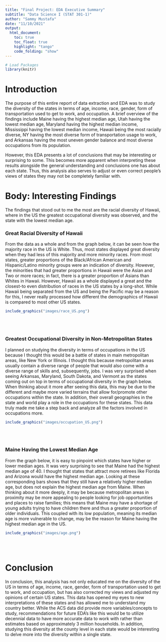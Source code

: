 ```yaml
---
title: "Final Project: EDA Executive Summary"
subtitle: "Data Science I (STAT 301-1)"
author: "Sammy Mustafa"
date: "11/10/2021"
output:
  html_document:
    toc: true
    toc_float: true
    highlight: "tango"
    code_folding: "show"
---
```


```r
# Load Packages
library(knitr)
```

# Introduction
The purpose of this entire report of data extraction and EDA was to study the diversity of the states in terms of age, income, race, gender, form of transportation used to get to work, and occupation. A brief overview of the findings include Maine having the highest median age, Utah having the lowest median age, Maryland having the highest median income, Mississippi having the lowest median income, Hawaii being the most racially diverse, NY having the most diverse form of transportation usage to work, and Arkansas having the most uneven gender balance and most diverse occupations from its population. 

However, this EDA presents a lot of conclusions that may be interesting or surprising to some. This becomes more apparent when interpreting these results alongside the general understanding and conclusions one has about each state. Thus, this analysis also serves to adjust or even correct people's views of states they may not be completely familiar with. 

# Body: Interesting Findings
The findings that stood out to me the most are the racial diversity of Hawaii, where in the US the greatest occupational diversity was observed, and the state with the lowest median age. 

### Great Racial Diversity of Hawaii
From the data as a whole and from the graph below, it can be seen how the majority race in the US is White. Thus, most states displayed great diversity when they had less of this majority and more minority races. From most states, greater proportions of the Black/African American and Hispanic/Latino minority groups were an indication of diversity. However, the minorities that had greater proportions in Hawaii were the Asian and Two or more races; in fact, there is a greater proportion of Asians than Whites in Hawaii. However, Hawaii as a whole displayed a great and the closest-to even distribution of races in the US states by a long-shot. While Hawaii being separated from the US and being the Pacific may be a reason for this, I never really processed how different the demographics of Hawaii is compared to most other US states.
<br>

```r
include_graphics("images/race_US.png")
```
<br><br>

### Greatest Occupational Diversity in Non-Metropolitan States
I planned on studying the diversity in terms of occupations in the US because I thought this would be a battle of states in main metropolitan areas, like New York or Illinois. I thought this because metropolitan areas usually contain a diverse range of people that would also come with a diverse range of skills and, subsequently, jobs. I was very surprised when seeing Arkansas, Maryland, South Dakota, and Vermont as the states coming out on top in terms of occupational diversity in the graph below. When thinking about it more after seeing this data, this may be due to the different and maybe more varied terrains that allow for/promote other occupations within the state. In addition, their overall geographies in the state and world play a role in the occupations for these states. This data truly made me take a step back and analyze all the factors involved in occupations more.
<br>

```r
include_graphics("images/occupation_US.png")
```
<br><br>

### Maine Having the Lowest Median Age
From the graph below, it is easy to pinpoint which states have higher or lower median ages. It was very surprising to see that Maine had the highest median age of 40. I thought that states that attract more retirees like Florida and Arizona would have the highest median age. Looking at these corresponding bars shows that they still have a relatively higher median age, but does not explain the highest median age from Maine. When thinking about it more deeply, it may be because metropolitan areas in proximity may be more appealing to people looking for job opportunities and places to raise families; this means that Maine may have a shortage of young adults trying to have children there and thus a greater proportion of older individuals. This coupled with its low population, meaning its median age is more vulnerable to change, may be the reason for Maine having the highest median age in the US.
<br>

```r
include_graphics("images/age.png")
```
<br><br>

# Conclusion
In conclusion, this analysis has not only educated me on the diversity of the US in terms of age, income, race, gender, form of transportation used to get to work, and occupation, but has also corrected my views and adjusted my opinions of certain US states. This data has opened my eyes to new interpretations of these states and has allowed me to understand my country better. While the ACS data did provide more variables/concepts to study, recommendations for future EDA's like this would be to utilize decennial data to have more accurate data to work with rather than estimates based on approximately 3 million households. In addition, studying this diversity at the county level in each state would be interesting to delve more into the diversity within a single state.

